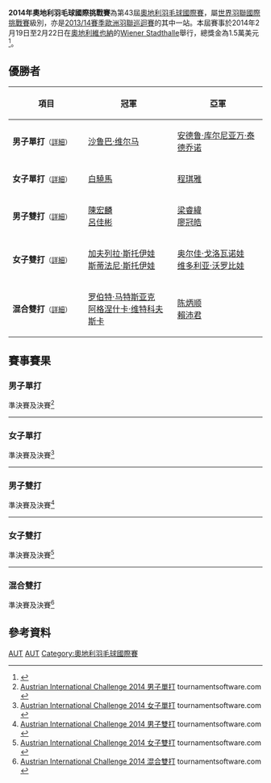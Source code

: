 {{noteTA|G1=Badminton}}
{{infobox badminton event
|name           = 2014年奧地利羽毛球國際挑戰賽
|image          = 
|size           = 
|caption        =
|dates          = 2014年2月19日－2月22日
|number_edition = 第43屆
|level          = 4A
|prize_money    = 1.5萬美元
|location       = {{AUT}}[[維也納|維也納]]
|venue          = [[Wiener_Stadthalle|Wiener Stadthalle]]
|previous       = 2013年奧地利羽毛球國際挑戰賽 
|next           = 2015年奧地利羽毛球公開賽
}}
'''2014年奧地利羽毛球國際挑戰賽'''為第43屆[[奧地利羽毛球國際賽|奧地利羽毛球國際賽]]，屬[[世界羽聯國際挑戰賽|世界羽聯國際挑戰賽]]級別，亦是[[2013/14賽季歐洲羽聯巡迴賽|2013/14賽季歐洲羽聯巡迴賽]]的其中一站。本屆賽事於2014年2月19日至2月22日在[[奧地利|奧地利]][[維也納|維也納]]的[[Wiener_Stadthalle|Wiener Stadthalle]]舉行，總獎金為1.5萬美元<ref>{{cite web|title=Austrian International Challenge|url=http://www.bwfbadminton.org/file.aspx?id=504566&dl=1|publisher=Österreichischer Badminton Verband|accessdate=2014-02-24|archive-date=2014-02-28|archive-url=https://web.archive.org/web/20140228100236/http://www.bwfbadminton.org/file.aspx?id=504566&dl=1|dead-url=no}}{{en}}</ref>。

== 優勝者 ==
{| class=wikitable style="font-size:small"
!width="200"|項目
!width="250"|冠軍
!width="250"|亞軍
|-
|'''男子單打'''<small>（[[#男子單打|詳細]]）</small>
|{{flagicon|IND}} [[沙鲁巴·维尔马|沙鲁巴·维尔马]]
|{{flagicon|INA}} [[安德鲁·库尔尼亚万·泰德乔诺|安德鲁·库尔尼亚万·泰德乔诺]]
|-
|'''女子單打'''<small>（[[#女子單打|詳細]]）</small>
|{{flagicon|TPE}} [[白驍馬|白驍馬]]
|{{flagicon|TPE}} [[程琪雅|程琪雅]]
|-
|'''男子雙打'''<small>（[[#男子雙打|詳細]]）</small>
|{{flagicon|TPE}} [[陳宏麟|陳宏麟]]<br/>{{flagicon|TPE}} [[呂佳彬|呂佳彬]]
|{{flagicon|TPE}} [[梁睿緯|梁睿緯]]<br/>{{flagicon|TPE}} [[廖冠皓|廖冠皓]]
|-
|'''女子雙打'''<small>（[[#女子雙打|詳細]]）</small>
|{{flagicon|BUL}} [[加夫列拉·斯托伊娃|加夫列拉·斯托伊娃]]<br/>{{flagicon|BUL}} [[斯蒂法尼·斯托伊娃|斯蒂法尼·斯托伊娃]]
|{{flagicon|RUS}} [[奥尔佳·戈洛瓦诺娃|奥尔佳·戈洛瓦诺娃]]<br/>{{flagicon|RUS}} [[维多利亚·沃罗比娃|维多利亚·沃罗比娃]]
|-
|'''混合雙打'''<small>（[[#混合雙打|詳細]]）</small>
|{{flagicon|POL}} [[罗伯特·马特斯亚克|罗伯特·马特斯亚克]]<br/>{{flagicon|POL}} [[阿格涅什卡·维特科夫斯卡|阿格涅什卡·维特科夫斯卡]]
|{{flagicon|MAS}} [[陈炳顺|陈炳顺]]<br/>{{flagicon|MAS}} [[賴沛君|賴沛君]]
|}

== 賽事賽果 ==
=== 男子單打 ===
;準決賽及決賽<ref name="MS">[http://bwf.tournamentsoftware.com/sport/draw.aspx?id=89126D7F-54FB-4FFC-BAEB-C6E61F88C74B&draw=2 Austrian International Challenge 2014 男子單打] {{Wayback|url=http://bwf.tournamentsoftware.com/sport/draw.aspx?id=89126D7F-54FB-4FFC-BAEB-C6E61F88C74B&draw=2 |date=20180927080051 }} tournamentsoftware.com {{en}}</ref>
{{4TeamBracket-Tennis3-v2
| team-width=200
| RD1-seed1=1
| RD1-team1={{flagicon|TPE}} [[許仁豪|許仁豪]]
| RD1-score1-1=16
| RD1-score1-2=21
| RD1-score1-3=
| RD1-seed2=5
| RD1-team2='''{{flagicon|IND}} [[沙鲁巴·维尔马|沙鲁巴·维尔马]]
| RD1-score2-1='''21
| RD1-score2-2='''23
| RD1-score2-3=

| RD1-seed3=
| RD1-team3={{flagicon|DEN}} [[拉斯穆斯·弗莱德伯格|拉斯穆斯·弗莱德伯格]]
| RD1-score3-1='''21
| RD1-score3-2=14
| RD1-score3-3=12
| RD1-seed4=8
| RD1-team4='''{{nowrap|{{flagicon|INA}} [[安德鲁·库尔尼亚万·泰德乔诺|安德鲁·库尔尼亚万·泰德乔诺]]}}
| RD1-score4-1=17
| RD1-score4-2='''21
| RD1-score4-3='''21

| RD2-seed1=5
| RD2-team1='''{{flagicon|IND}} [[沙鲁巴·维尔马|沙鲁巴·维尔马]]
| RD2-score1-1='''21
| RD2-score1-2=12
| RD2-score1-3='''21
| RD2-seed2=8
| RD2-team2={{nowrap|{{flagicon|INA}} [[安德鲁·库尔尼亚万·泰德乔诺|安德鲁·库尔尼亚万·泰德乔诺]]}}
| RD2-score2-1=11
| RD2-score2-2='''23
| RD2-score2-3=18
}}
----

=== 女子單打 ===
;準決賽及決賽<ref name="WS">[http://bwf.tournamentsoftware.com/sport/draw.aspx?id=89126D7F-54FB-4FFC-BAEB-C6E61F88C74B&draw=4 Austrian International Challenge 2014 女子單打] {{Wayback|url=http://bwf.tournamentsoftware.com/sport/draw.aspx?id=89126D7F-54FB-4FFC-BAEB-C6E61F88C74B&draw=4 |date=20180927091136 }} tournamentsoftware.com {{en}}</ref>
{{4TeamBracket-Tennis3-v2
| team-width=200
| RD1-seed1=1
| RD1-team1='''{{flagicon|TPE}} [[白驍馬|白驍馬]]
| RD1-score1-1='''21
| RD1-score1-2='''21
| RD1-score1-3=
| RD1-seed2=3
| RD1-team2={{nowrap|{{flagicon|INA}} [[玛丽亚·费贝·库苏马斯图蒂|玛丽亚·费贝·库苏马斯图蒂]]}}
| RD1-score2-1=17
| RD1-score2-2=14
| RD1-score2-3=

| RD1-seed3=8
| RD1-team3='''{{flagicon|TPE}} [[程琪雅|程琪雅]]
| RD1-score3-1='''21
| RD1-score3-2='''22
| RD1-score3-3=
| RD1-seed4=Q
| RD1-team4={{flagicon|CHN}} [[贾微|贾微]]
| RD1-score4-1=18
| RD1-score4-2=20
| RD1-score4-3=

| RD2-seed1=1
| RD2-team1='''{{flagicon|TPE}} [[白驍馬|白驍馬]]
| RD2-score1-1='''21
| RD2-score1-2='''21
| RD2-score1-3=
| RD2-seed2=8
| RD2-team2={{flagicon|TPE}} [[程琪雅|程琪雅]]
| RD2-score2-1=18
| RD2-score2-2=11
| RD2-score2-3=
}}
----

=== 男子雙打 ===
;準決賽及決賽<ref name="MD">[http://bwf.tournamentsoftware.com/sport/draw.aspx?id=89126D7F-54FB-4FFC-BAEB-C6E61F88C74B&draw=6 Austrian International Challenge 2014 男子雙打] {{Wayback|url=http://bwf.tournamentsoftware.com/sport/draw.aspx?id=89126D7F-54FB-4FFC-BAEB-C6E61F88C74B&draw=6 |date=20180927104916 }} tournamentsoftware.com {{en}}</ref>
{{4TeamBracket-Tennis3-v2
| team-width=200
| RD1-seed1=1
| RD1-team1='''{{flagicon|TPE}} [[梁睿緯|梁睿緯]]<br/> {{flagicon|TPE}} [[廖冠皓|廖冠皓]]
| RD1-score1-1='''21
| RD1-score1-2='''21
| RD1-score1-3=
| RD1-seed2=3
| RD1-team2={{flagicon|ENG}} [[克里斯托弗·高斯|克里斯托弗·高斯]]<br/> {{flagicon|ENG}} [[马修·诺丁汉|马修·诺丁汉]]
| RD1-score2-1=17
| RD1-score2-2=12
| RD1-score2-3=

| RD1-seed3=4
| RD1-team3={{flagicon|MAS}} [[顏德財|顏德財]]<br/> {{flagicon|MAS}} [[王順福|王順福]]
| RD1-score3-1=16
| RD1-score3-2=19
| RD1-score3-3=
| RD1-seed4=2
| RD1-team4='''{{flagicon|TPE}} [[陳宏麟|陳宏麟]]<br/> {{flagicon|TPE}} [[呂佳彬|呂佳彬]]
| RD1-score4-1='''21
| RD1-score4-2='''21  
| RD1-score4-3=

| RD2-seed1=1
| RD2-team1={{flagicon|TPE}} [[梁睿緯|梁睿緯]]<br/> {{flagicon|TPE}} [[廖冠皓|廖冠皓]]
| RD2-score1-1='''21
| RD2-score1-2=12
| RD2-score1-3=13
| RD2-seed2=2
| RD2-team2='''{{flagicon|TPE}} [[陳宏麟|陳宏麟]]<br/> {{flagicon|TPE}} [[呂佳彬|呂佳彬]]
| RD2-score2-1=16
| RD2-score2-2='''21
| RD2-score2-3='''21
}}
----

=== 女子雙打 ===
;準決賽及決賽<ref name="WD">[http://bwf.tournamentsoftware.com/sport/draw.aspx?id=89126D7F-54FB-4FFC-BAEB-C6E61F88C74B&draw=7 Austrian International Challenge 2014 女子雙打] {{Wayback|url=http://bwf.tournamentsoftware.com/sport/draw.aspx?id=89126D7F-54FB-4FFC-BAEB-C6E61F88C74B&draw=7 |date=20180927074303 }} tournamentsoftware.com {{en}}</ref>
{{4TeamBracket-Tennis3-v2
| team-width=200
| RD1-seed1=1
| RD1-team1='''{{flagicon|BUL}} [[加夫列拉·斯托伊娃|加夫列拉·斯托伊娃]]<br/> {{flagicon|BUL}} [[斯蒂法尼·斯托伊娃|斯蒂法尼·斯托伊娃]]
| RD1-score1-1=17
| RD1-score1-2='''21
| RD1-score1-3='''21
| RD1-seed2=
| RD1-team2={{flagicon|CHN}} [[吴茜茜|吴茜茜]]<br/> {{flagicon|CHN}} [[夏春雨|夏春雨]]
| RD1-score2-1='''21
| RD1-score2-2=14
| RD1-score2-3=16

| RD1-seed3=
| RD1-team3='''{{flagicon|RUS}} [[奥尔佳·戈洛瓦诺娃|奥尔佳·戈洛瓦诺娃]]<br/> {{flagicon|RUS}} [[维多利亚·沃罗比娃|维多利亚·沃罗比娃]]
| RD1-score3-1='''21
| RD1-score3-2='''21
| RD1-score3-3=
| RD1-seed4=2
| RD1-team4={{flagicon|RUS}} [[伊琳娜·克列布科|伊琳娜·克列布科]]<br/> {{flagicon|RUS}} [[克谢尼娅·波利卡波娃|克谢尼娅·波利卡波娃]]
| RD1-score4-1=14
| RD1-score4-2=17
| RD1-score4-3=

| RD2-seed1=1
| RD2-team1='''{{flagicon|BUL}} [[加夫列拉·斯托伊娃|加夫列拉·斯托伊娃]]<br/> {{flagicon|BUL}} [[斯蒂法尼·斯托伊娃|斯蒂法尼·斯托伊娃]]
| RD2-score1-1='''21
| RD2-score1-2=20
| RD2-score1-3='''21
| RD2-seed2=
| RD2-team2={{flagicon|RUS}} [[奥尔佳·戈洛瓦诺娃|奥尔佳·戈洛瓦诺娃]]<br/> {{flagicon|RUS}} [[维多利亚·沃罗比娃|维多利亚·沃罗比娃]]
| RD2-score2-1=17
| RD2-score2-2='''22
| RD2-score2-3=15
}}
----

=== 混合雙打 ===
;準決賽及決賽<ref name="XD">[http://bwf.tournamentsoftware.com/sport/draw.aspx?id=89126D7F-54FB-4FFC-BAEB-C6E61F88C74B&draw=9 Austrian International Challenge 2014 混合雙打] {{Wayback|url=http://bwf.tournamentsoftware.com/sport/draw.aspx?id=89126D7F-54FB-4FFC-BAEB-C6E61F88C74B&draw=9 |date=20180927105202 }} tournamentsoftware.com {{en}}</ref>
{{4TeamBracket-Tennis3-v2
| team-width=200
| RD1-seed1=
| RD1-team1={{flagicon|TPE}} [[陳宏麟|陳宏麟]]<br/> {{flagicon|TPE}} [[吳玓蓉|吳玓蓉]]
| RD1-score1-1=16
| RD1-score1-2=16
| RD1-score1-3=
| RD1-seed2=5
| RD1-team2='''{{flagicon|MAS}} [[陈炳顺|陈炳顺]]<br/> {{flagicon|MAS}} [[賴沛君|賴沛君]]
| RD1-score2-1='''21
| RD1-score2-2='''21
| RD1-score2-3=

| RD1-seed3=3
| RD1-team3='''{{flagicon|POL}} [[罗伯特·马特斯亚克|罗伯特·马特斯亚克]]<br/> {{flagicon|POL}} [[阿格涅什卡·维特科夫斯卡|阿格涅什卡·维特科夫斯卡]]
| RD1-score3-1=14
| RD1-score3-2='''21
| RD1-score3-3='''21
| RD1-seed4=2
| RD1-team4={{flagicon|ENG}} [[克里斯托弗·高斯|克里斯托弗·高斯]]<br/> {{flagicon|ENG}} [[艾莉莎·林姆|艾莉莎·林姆]]
| RD1-score4-1='''21
| RD1-score4-2=17
| RD1-score4-3=15

| RD2-seed1=5
| RD2-team1={{flagicon|MAS}} [[陈炳顺|陈炳顺]]<br/> {{flagicon|MAS}} [[賴沛君|賴沛君]]
| RD2-score1-1=15
| RD2-score1-2='''21
| RD2-score1-3=16
| RD2-seed2=3
| RD2-team2='''{{flagicon|POL}} [[罗伯特·马特斯亚克|罗伯特·马特斯亚克]]<br/> {{flagicon|POL}} [[阿格涅什卡·维特科夫斯卡|阿格涅什卡·维特科夫斯卡]]
| RD2-score2-1='''21
| RD2-score2-2=15
| RD2-score2-3='''21
}}

== 參考資料 ==
{{Reflist}}

[[Category:2014年世界羽聯國際挑戰賽|AUT]]
[[Category:2013/14賽季歐洲羽聯巡迴賽|AUT]]
[[Category:奧地利羽毛球國際賽|Category:奧地利羽毛球國際賽]]